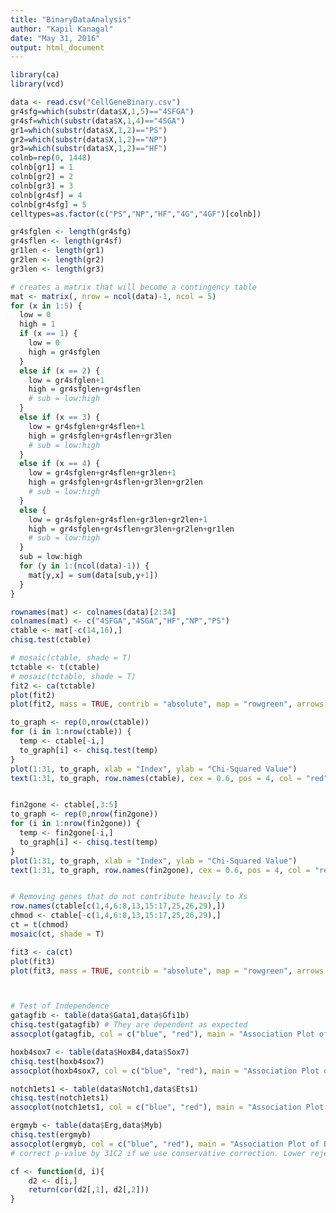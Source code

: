 ```yaml
---
title: "BinaryDataAnalysis"
author: "Kapil Kanagal"
date: "May 31, 2016"
output: html_document
---
```


```r
library(ca)
library(vcd)

data <- read.csv("CellGeneBinary.csv")
gr4sfg=which(substr(data$X,1,5)=="4SFGA")
gr4sf=which(substr(data$X,1,4)=="4SGA")
gr1=which(substr(data$X,1,2)=="PS")
gr2=which(substr(data$X,1,2)=="NP")
gr3=which(substr(data$X,1,2)=="HF")
colnb=rep(0, 1448)
colnb[gr1] = 1
colnb[gr2] = 2
colnb[gr3] = 3
colnb[gr4sf] = 4
colnb[gr4sfg] = 5
celltypes=as.factor(c("PS","NP","HF","4G","4GF")[colnb])

gr4sfglen <- length(gr4sfg)
gr4sflen <- length(gr4sf)
gr1len <- length(gr1)
gr2len <- length(gr2)
gr3len <- length(gr3)

# creates a matrix that will become a contingency table
mat <- matrix(, nrow = ncol(data)-1, ncol = 5)
for (x in 1:5) {
  low = 0
  high = 1
  if (x == 1) { 
    low = 0
    high = gr4sfglen
  }
  else if (x == 2) {
    low = gr4sfglen+1
    high = gr4sfglen+gr4sflen
    # sub = low:high
  }
  else if (x == 3) {
    low = gr4sfglen+gr4sflen+1
    high = gr4sfglen+gr4sflen+gr3len
    # sub = low:high
  }
  else if (x == 4) {
    low = gr4sfglen+gr4sflen+gr3len+1
    high = gr4sfglen+gr4sflen+gr3len+gr2len
    # sub = low:high
  }
  else {
    low = gr4sfglen+gr4sflen+gr3len+gr2len+1
    high = gr4sfglen+gr4sflen+gr3len+gr2len+gr1len
    # sub = low:high
  }
  sub = low:high
  for (y in 1:(ncol(data)-1)) {
    mat[y,x] = sum(data[sub,y+1])
  }
}

rownames(mat) <- colnames(data)[2:34]
colnames(mat) <- c("4SFGA","4SGA","HF","NP","PS")
ctable <- mat[-c(14,16),]
chisq.test(ctable)

# mosaic(ctable, shade = T)
tctable <- t(ctable)
# mosaic(tctable, shade = T)
fit2 <- ca(tctable)
plot(fit2)
plot(fit2, mass = TRUE, contrib = "absolute", map = "rowgreen", arrows = c(FALSE, TRUE))

to_graph <- rep(0,nrow(ctable))
for (i in 1:nrow(ctable)) {
  temp <- ctable[-i,]
  to_graph[i] <- chisq.test(temp)
}
plot(1:31, to_graph, xlab = "Index", ylab = "Chi-Squared Value")
text(1:31, to_graph, row.names(ctable), cex = 0.6, pos = 4, col = "red")


fin2gone <- ctable[,3:5]
to_graph <- rep(0,nrow(fin2gone))
for (i in 1:nrow(fin2gone)) {
  temp <- fin2gone[-i,]
  to_graph[i] <- chisq.test(temp)
}
plot(1:31, to_graph, xlab = "Index", ylab = "Chi-Squared Value")
text(1:31, to_graph, row.names(fin2gone), cex = 0.6, pos = 4, col = "red")


# Removing genes that do not contribute heavily to Xs
row.names(ctable[c(1,4,6:8,13,15:17,25,26,29),])
chmod <- ctable[-c(1,4,6:8,13,15:17,25,26,29),]
ct = t(chmod)
mosaic(ct, shade = T)

fit3 <- ca(ct)
plot(fit3)
plot(fit3, mass = TRUE, contrib = "absolute", map = "rowgreen", arrows = c(FALSE, TRUE))



# Test of Independence
gatagfib <- table(data$Gata1,data$Gfi1b)
chisq.test(gatagfib) # They are dependent as expected
assocplot(gatagfib, col = c("blue", "red"), main = "Association Plot of Binary Data", xlab = "Gata1", ylab = "Gfi1b")

hoxb4sox7 <- table(data$HoxB4,data$Sox7)
chisq.test(hoxb4sox7)
assocplot(hoxb4sox7, col = c("blue", "red"), main = "Association Plot of Binary Data", xlab = "HoxB4", ylab = "Sox7")

notch1ets1 <- table(data$Notch1,data$Ets1)
chisq.test(notch1ets1)
assocplot(notch1ets1, col = c("blue", "red"), main = "Association Plot of Binary Data", xlab = "Notch1", ylab = "Ets1")

ergmyb <- table(data$Erg,data$Myb)
chisq.test(ergmyb)
assocplot(ergmyb, col = c("blue", "red"), main = "Association Plot of Binary Data", xlab = "Erg", ylab = "Myb")
# correct p-value by 31C2 if we use conservative correction. Lower rejection rate

cf <- function(d, i){
	d2 <- d[i,]
	return(cor(d2[,1], d2[,2]))
}

```
